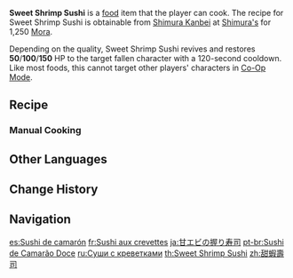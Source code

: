 {{Food Infobox
|id              = 108322
|description     = A fresh and sweet traditional dish.
|desc_suspicious = The shrimp look a little shriveled, and a single bite leaves grains of rice stuck to your teeth. Note to self: best not to leave it out for so long next time...
|desc_basic      = Cleanly bisected shrimp is laid over rice and shaped with your bare hands. The springy shrimp meat and the delicious rice highlight the flavor all the more.
|desc_delicious  = Crystal-clear shrimp reclines on the snow-white piles of rice. The sourness of the vinegared grains and sweetness of the meat intertwine upon your tongue like the gentle dance of lapping waves on white shores.
|type            = Recovery Dishes
|quality         = 1
|variant         = 
|effectType      = Revive
|effect          = Revives a character and restores (var1) HP.
|eff_att1        = Revive
|eff_att2        = HP Restore
|eff_att3        = HP Restore Fixed
|region          = Inazuma
|eff_suspicious1 = 50
|eff_basic1      = 100
|eff_delicious1  = 150
|recipe          = Sold by [[Shimura Kanbei]]
}}
'''Sweet Shrimp Sushi''' is a [[food]] item that the player can cook. The recipe for Sweet Shrimp Sushi is obtainable from [[Shimura Kanbei]] at [[Shimura's]] for 1,250 [[Mora]].

Depending on the quality, Sweet Shrimp Sushi revives and restores '''50'''/'''100'''/'''150''' HP to the target fallen character with a 120-second cooldown. Like most foods, this cannot target other players' characters in [[Co-Op Mode]].

==Recipe==
{{Recipe
|Shrimp Meat = 2
|Rice = 1
|sort = Shrimp Meat;Rice
|type = Cooking
}}

===Manual Cooking===
{{Manual Cooking}}

==Other Languages==
{{Other Languages
|en      = Sweet Shrimp Sushi
|zhs     = 甜虾寿司
|zhs_rm  = Tián Xiā Shòusī
|zht     = 甜蝦壽司
|zht_rm  = Tián Xiā Shòusī
|zh_tl   = Sweet Shrimp Sushi
|ja      = 甘エビの握り寿司
|ja_rm   = Amaebi no Nigirizushi
|ja_tl   = Sweet Shrimp ''{{W|Nigirizushi}}''
|ja_note = {{ja|にぎり寿司|nigirizushi}}, sometimes incorrectly written as ''nigiri sushi'', is the hand-formed sushi with a topping of seafood.
|ko      = 단새우 초밥
|ko_tl   = Sweet Shrimp Sushi
|es      = Sushi de camarón
|es_tl   = Shrimp Sushi
|fr      = Sushi aux crevettes
|fr_tl   = Shrimp Sushi
|ru      = Суши с креветками
|ru_tl   = Shrimp Sushi
|th      = Sweet Shrimp Sushi
|vi      = Sushi Tôm
|vi_tl   = Shrimp Sushi
|de      = Süßgarnelen-Sushi
|de_tl   = Sweet Shrimp Sushi
|id      = Sweet Shrimp Sushi
|pt      = Sushi de Camarão Doce
|pt_tl   = Sweet Shrimp Sushi
|tr      = Karidesli Suşi
|tr_tl   = Shrimp Sushi
|it      = Sushi di gamberetti
|it_tl   = 
}}

==Change History==
{{Change History|2.1}}

==Navigation==
{{Food Navbox}}

[[es:Sushi de camarón]]
[[fr:Sushi aux crevettes]]
[[ja:甘エビの握り寿司]]
[[pt-br:Sushi de Camarão Doce]]
[[ru:Суши с креветками]]
[[th:Sweet Shrimp Sushi]]
[[zh:甜蝦壽司]]